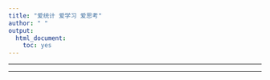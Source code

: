 ```yaml
---
title: "爱统计 爱学习 爱思考"
author: " "
output: 
  html_document: 
    toc: yes
---
```


------------------------------------------------------------------------

------------------------------------------------------------------------
